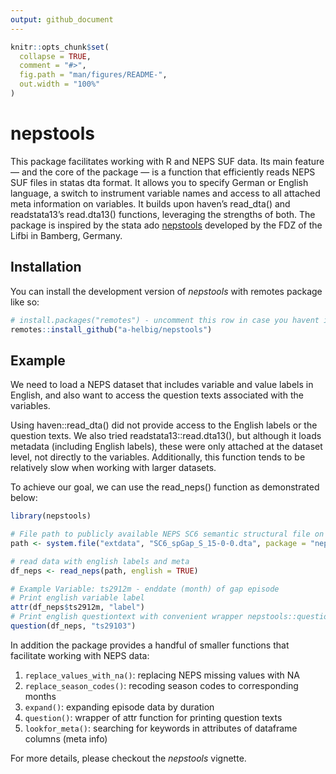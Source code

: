 ```yaml
---
output: github_document
---
```


<!-- README.md is generated from README.Rmd. Please edit that file -->

```r
knitr::opts_chunk$set(
  collapse = TRUE,
  comment = "#>",
  fig.path = "man/figures/README-",
  out.width = "100%"
)
```

# nepstools

<!-- badges: start -->
<!-- badges: end -->

This package facilitates working with R and NEPS SUF data. Its main feature — and the core of the package — is a function that efficiently reads NEPS SUF files in statas dta format. It allows you to specify German or English language, a switch to instrument variable names and access to all attached meta information on variables. It builds upon haven’s read_dta() and readstata13’s read.dta13() functions, leveraging the strengths of both. The package is inspired by the stata ado [nepstools](https://www.neps-data.de/Datenzentrum/Forschungsdaten/Datentools-f%C3%BCr-Stata) developed by the FDZ of the Lifbi in Bamberg, Germany.

## Installation

You can install the development version of *nepstools* with remotes package like so:

``` r
# install.packages("remotes") - uncomment this row in case you havent installed package "remotes" yet
remotes::install_github("a-helbig/nepstools")
```

## Example

We need to load a NEPS dataset that includes variable and value labels in English, and also want to access the question texts associated with the variables.

Using haven::read_dta() did not provide access to the English labels or the question texts. We also tried readstata13::read.dta13(), but although it loads metadata (including English labels), these were only attached at the dataset level, not directly to the variables. Additionally, this function tends to be relatively slow when working with larger datasets.

To achieve our goal, we can use the read_neps() function as demonstrated below:

```r
library(nepstools)

# File path to publicly available NEPS SC6 semantic structural file on gaps in lifecourse that is included in this package
path <- system.file("extdata", "SC6_spGap_S_15-0-0.dta", package = "nepstools")

# read data with english labels and meta
df_neps <- read_neps(path, english = TRUE)

# Example Variable: ts2912m - enddate (month) of gap episode
# Print english variable label 
attr(df_neps$ts2912m, "label")
# Print english questiontext with convenient wrapper nepstools::question()
question(df_neps, "ts29103")
```

In addition the package provides a handful of smaller functions that facilitate working with NEPS data:

  1. `replace_values_with_na()`: replacing NEPS missing values with NA
  2. `replace_season_codes()`: recoding season codes to corresponding months
  3. `expand()`: expanding episode data by duration
  4. `question()`: wrapper of attr function for printing question texts
  5. `lookfor_meta()`: searching for keywords in attributes of dataframe columns (meta info)

For more details, please checkout the *nepstools* vignette.

